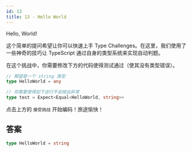 ```yaml
---
id: 13
title: 13 - Hello World
---
```


Hello, World!

这个简单的提问希望让你可以快速上手 Type Challenges。在这里，我们使用了一些神奇的技巧让 TypeScript 通过自身的类型系统来实现自动判题。 

在这个挑战中，你需要修改下方的代码使得测试通过（使其没有类型错误）。

```ts
// 期望是一个 string 类型
type HelloWorld = any
```

```ts
// 你需要使得如下这行不会抛出异常
type test = Expect<Equal<HelloWorld, string>>
```

点击上方的 `接受挑战` 开始编码！旅途愉快！



## 答案

```ts
type HelloWorld = string
```